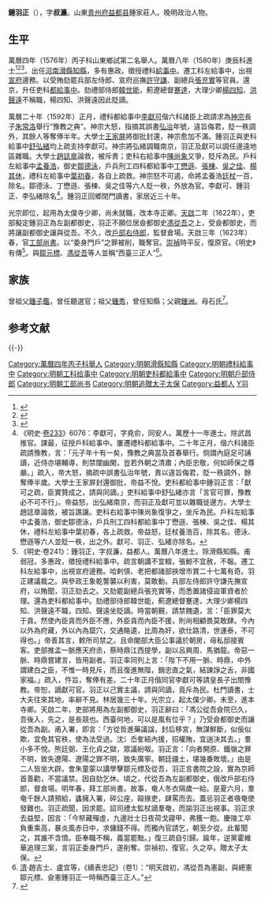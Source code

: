 {{明清人物信息框
| 姓名 = 鍾羽正
| 原名 =
| 圖片名稱= 
| 圖片大小 =
| 圖片說明 = 
| 最高職務 = 工部尚書
| 國家 = 大明 
| 爵位 =
| 籍貫 = 山東青州府益都縣
| 族裔 = 
| 旗籍 = 
| 字號 = 字淑濂，號龍淵
| 諡號 =
| 出生日期 = 嘉靖三十三年（1554年）
| 出生地點 =
| 逝世日期 = 崇禎十年（1637年）
| 逝世地點 =
| 墓葬 =
| 配偶 = 
| 親屬 = 
| 出身 =
* 萬曆八年庚辰科同進士出身
| 經歷 =
| 著作 =  
}}
'''鍾羽正'''（{{bd|1554年||1637年||catIdx=Z鍾}}），字'''叔濂'''。山東[[青州府|青州府]][[益都县|益都县]]鍾家莊人。晚明政治人物。

== 生平 ==
萬曆四年（1576年）丙子科山東鄉試第二名舉人。萬曆八年（1580年）庚辰科進士<ref>{{Cite book|title=《皇明贡举考》卷五|last=（明）[[张朝瑞|张朝瑞]]|first=|publisher=《续修四库全书》史部第828册|year=|isbn=|location=|pages=}}</ref><ref>{{Cite book|title=贡举志五种 上|last=鲁小俊，江俊伟著|first=|publisher=武汉：武汉大学出版社|year=2009|isbn=978-7-307-07043-1|location=|pages=}}</ref><ref>{{Cite book|title=近代中国史料丛刊续辑 785-790 明清进士题名录索引 1-6|last=朱保炯，谢沛霖|first=|publisher=文海出版社|year=1981|isbn=|location=台湾}}</ref>。出任[[河南|河南]][[滑縣|滑縣]][[知縣|知縣]]，多有惠政。徵授禮科[[給事中|給事中]]。遷工科左給事中，出視[[宣府|宣府]]邊務。以受賄劾罷兵部左侍郎、宣府巡撫[[許守謙|許守謙]]、副總兵[[張充實|張充實]]等官員。還京，升任吏科[[都給事中|都給事中]]。劾禮部侍郎[[韓世能|韓世能]]，薊遼總督[[蹇達|蹇達]]，大理少卿[[楊四知|楊四知]]、[[洪聲遠|洪聲遠]]不稱職，楊四知、洪聲遠因此貶謫。

萬曆二十年（1592年）正月，禮科都給事中[[李獻可|李獻可]]偕六科諸臣上疏請求為[[明神宗|神宗]]長子[[朱常洛|朱常洛]]舉行“豫教之典”。神宗大怒，指摘其誤書[[弘治|弘治]]年號，違旨侮君，貶一秩調外，其餘人等奪俸半年。大學士[[王家屏|王家屏]]將御批封還，神宗愈加不滿。鍾羽正與吏科給事中[[舒弘緒|舒弘緒]]均上疏支持李獻可。神宗將弘緒調職南京，羽正及獻可以調任邊遠地區雜職。大學士[[趙誌臯|趙誌臯]]論救，被斥責；吏科右給事中[[陳尚象|陳尚象]]又爭，貶斥為民。戶科左給事中[[孟養浩|孟養浩]]，御史[[鄒德泳|鄒德泳]]，戶兵刑工四科都給事中[[丁懋遜|丁懋遜]]、[[張棟_(萬曆進士)|張棟]]、[[吳之佳|吳之佳]]、[[楊其休|楊其休]]，禮科左給事中[[葉初春_(萬曆進士)|葉初春]]，各自上疏救。神宗怒不可遏，命將孟養浩[[廷杖|廷杖]]一百，除名。鄒德泳、丁懋遜、張棟、吳之佳等六人貶一秩，外放為官。李獻可、鍾羽正、李弘緒除名<ref>《明史·[[s:明史/卷233|卷233]]》6076：李獻可，字堯俞，同安人。萬歷十一年進士。除武昌推官。課最，征授戶科給事中。屢遷禮科都給事中。二十年正月，偕六科諸臣疏請豫教，言：「元子年十有一矣，豫教之典當及首春舉行。倘謂內庭足可誦讀，近侍亦堪輔導，則禁闥幽閑，豈若外朝之清肅；內臣忠敬，何如師保之尊嚴。」疏入，帝大怒，摘疏中誤書弘治年號，責以違旨侮君，貶一秩調外，餘奪俸半歲。大學士王家屏封還御批，帝益不悅。吏科都給事中鍾羽正言：「獻可之疏，臣實贊成之，請與同謫。」吏科給事中舒弘緒亦言「言官可罪，豫教必不可不行」。帝益怒，出弘緒南京，而羽正及獻可並以雜職徙邊方。大學士趙誌臯論救，被旨譙讓。吏科右給事中陳尚象復爭之，坐斥為民。戶科左給事中孟養浩，御史鄒德泳，戶兵刑工四科都給事中丁懋遜、張棟、吳之佳、楊其休，禮科左給事中葉初春，各上疏救。帝益怒，廷杖養浩百，除其名。德泳、懋遜等六人並貶一秩，出之外。獻可、羽正、弘緒亦除名。</ref>。鍾羽正回鄉閉門讀書，家居近三十年。

光宗即位，起用為太僕寺少卿，尚未就職，改本寺正卿。[[天启_(明朝)|天啟]]二年（1622年），吏部擬定鍾羽正為左副都御史，羽正不願位居僉都御史[[馮從吾|馮從吾]]之上，受僉都御史，而將讓副都御史讓與從吾。不久，改[[戶部右侍郎|戶部右侍郎]]，監督倉場。天啟三年（1623年）春，官[[工部尚書|工部尚書]]。以“委身門戶”之罪被削，職奪官。[[崇禎|崇禎]]時平反，復原官。《明史》有傳<ref>《明史·卷241》：鍾羽正，字叔濂，益都人。萬曆八年進士。除滑縣知縣。甫弱冠，多惠政，徵授禮科給事中。疏言朝講不宜輟，張鯨不宜赦，不報。遷工科左給事中，出視宣府邊務。哈剌慎、老把都諸部挾增市賞二十七萬有奇。羽正建議裁之。與參政王象乾讋襲以利害，莫敢動。兵部左侍郎許守謙先撫宣府，以賄聞，羽正劾去之。又劾罷副總兵張充實等，而悉置諸侵盜軍資者於理。還為吏科都給事中。劾禮部侍郎韓世能，薊遼總督蹇達，大理少卿楊四知、洪聲遠不職，四知、聲遠坐貶謫。時當朝覲，請禁餽遺，言：「臣罪莫大于貪。然使內臣貪而外臣不應，外臣貪而內臣不援，則尚相顧畏莫敢肆。今內以外為府藏，外以內為窟穴，交通賂遺，比周為奸，欲仕路清，世運泰，不可得也。」帝善其言，敕所司禁之。且命閣部大臣公事議於朝房，毋私邸接賓客。吏部推孟一脈應天府丞，蔡時鼎江西提學，副以呂興周、馬猶龍。帝惡一脈、時鼎嘗建言，皆用副者。羽正率同列上言：「陛下不用一脈、時鼎，中外謂建白之臣，不惟一時見斥，而且復進無階，銷忠直之氣，結諫諍之舌，非國家福。」疏入，忤旨，奪俸有差。二十年正月偕同官李獻可等請皇長子出閤豫教。帝恕，謫獻可官。羽正以己實主議，請與同謫，竟斥為民。杜門讀書，士大夫往來其地，率辭不見。林居幾三十年。光宗立，起太僕少卿。未至，進本寺卿。天啟二年，吏部將用為左副都御史，羽正辭曰：「馮公從吾僉院已久，吾後入，先之，是長競也。西臺何地，可以是風有位乎？」乃受僉都御史而讓從吾為副。甫入署，即言：「方從哲進藥議諡，封后移宮，無謀鮮斷，似佞似欺，宜免其官秩，使為法受過。沈氵岙隺結內援，招權賄，宜遄決其去。」羣小多不悅。熊廷弼、王化貞之獄，眾議紛呶。羽正言：「向者開原、鐵嶺之罪不明，致失遼陽、遼陽之罪不明，致失廣寧。朝廷疆土，堪幾番敗壞。」由是二人皆坐大辟。會朱童蒙以講學擊鄒元標及從吾，羽正言書院之設，實為京師首善勸，不當議禁。因自劾乞休。頃之，代從吾為左副都御史，俄改戶部右侍郎，督倉場。明年春，拜工部尚書。故事，奄人冬衣隔歲一給。是夏六月，羣奄千餘人請預給，蠭擁入署，碎公座，毆掾吏，肆罵而去。蓋忌羽正者嗾奄使發難也。羽正疏聞，因求罷。詔司禮太監杖謫羣奄，而諭羽正出視事。羽正求去益堅，因言：「今帑藏殫虛，九邊壯士日夜荷戈寢甲，弗獲一飽。慶陵工卒負重乘高，暴炎風赤日中，求傭錢不得。而獨內官請乞，朝至夕從。此輩聞之，其誰不含憤。臣奉職不稱，義當罷黜。」復三疏自引歸。踰年，逆黨霍維華追理三案，言羽正委身門戶，遂削奪。崇禎初，復官。久之卒。贈太子太保。</ref>。與[[鄒元標|鄒元標]]、[[馮從吾|馮從吾]]等人並稱“西臺三正人”<ref>[[清|清]]·趙吉士、盧宜等，《續表忠記》（卷1）：“明天啟初，馮從吾為憲副，與總憲鄒元標、僉憲鍾羽正一時稱西臺三正人。”</ref>。

==家族==
曾祖父[[鍾子鑑|鍾子鑑]]，曾任聽選官；祖父[[鍾秀|鍾秀]]，曾任知縣；父親[[鍾洲|鍾洲]]。母石氏<ref>{{Cite book|title=天一阁藏明代科举录选刊 登科录 点校本|last=龚延明主编|first=|publisher=宁波出版社|year=2016|isbn=978-7-5526-2320-8|location=宁波|pages=|quote=《天一閣藏明代科舉錄選刊.登科錄》之《萬曆八年庚辰科登科錄》}}</ref>。

==参考文献==
{{reflist}}

{{-}}
{{並稱|西臺三正人|<small>左都御史</small> [[鄒元標|鄒元標]] - <small>僉都御史</small> [[鍾羽正|鍾羽正]] - <small>副都御史</small> [[馮從吾|馮從吾]]}}
{{萬曆八年庚辰科殿試金榜}}
{{規範控制}}
{{DEFAULTSORT:Zhong鍾}}
[[Category:萬曆四年丙子科舉人|Category:萬曆四年丙子科舉人]]
[[Category:明朝滑縣知縣|Category:明朝滑縣知縣]]
[[Category:明朝禮科給事中|Category:明朝禮科給事中]]
[[Category:明朝工科给事中|Category:明朝工科给事中]]
[[Category:明朝吏科都給事中|Category:明朝吏科都給事中]]
[[Category:明朝戶部侍郎|Category:明朝戶部侍郎]]
[[Category:明朝工部尚书|Category:明朝工部尚书]]
[[Category:明朝追贈太子太保|Category:明朝追贈太子太保]]
[[Category:益都人|Category:益都人]]
[[Category:鍾姓|Y羽]]